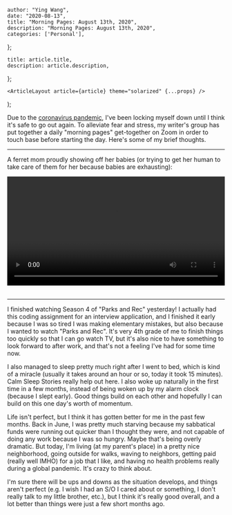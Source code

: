 

    author: "Ying Wang",
    date: "2020-08-13",
    title: "Morning Pages: August 13th, 2020",
    description: "Morning Pages: August 13th, 2020",
    categories: ['Personal'],
};

    title: article.title,
    description: article.description,
};

    <ArticleLayout article={article} theme="solarized" {...props} />
);


Due to the [coronavirus
pandemic](https://en.wikipedia.org/wiki/2019-20_coronavirus_pandemic), I've been
locking myself down until I think it's safe to go out again. To alleviate fear
and stress, my writer's group has put together a daily "morning pages"
get-together on Zoom in order to touch base before starting the day. Here's some
of my brief thoughts.

---

A ferret mom proudly showing off her babies (or trying to get her human to take
care of them for her because babies are exhausting):

<!-- https://stackoverflow.com/a/26276254 -->
<video style="width: 100%; width: -moz-available; width: -webkit-fill-available; width: fill-available; max-width: 100%;" controls>
    <source src="/video/posts/2020/08/13/morning_pages.mp4" type="video/mp4">
    Your browser does not support HTML5 video.
</video>
<br/>
<br/>

---

I finished watching Season 4 of "Parks and Rec" yesterday! I actually had this
coding assignment for an interview application, and I finished it early because
I was so tired I was making elementary mistakes, but also because I wanted to
watch "Parks and Rec". It's very 4th grade of me to finish things too quickly so
that I can go watch TV, but it's also nice to have something to look forward to
after work, and that's not a feeling I've had for some time now.

I also managed to sleep pretty much right after I went to bed, which is kind of
a miracle (usually it takes around an hour or so, today it took 15 minutes).
Calm Sleep Stories really help out here. I also woke up naturally in the first
time in a few months, instead of being woken up by my alarm clock (because I
slept early). Good things build on each other and hopefully I can build on this
one day's worth of momentum.

Life isn't perfect, but I think it has gotten better for me in the past few
months. Back in June, I was pretty much starving because my sabbatical funds
were running out quicker than I thought they were, and not capable of doing any
work because I was so hungry. Maybe that's being overly dramatic. But today, I'm
living (at my parent's place) in a pretty nice neighborhood, going outside for
walks, waving to neighbors, getting paid (really well IMHO) for a job that I
like, and having no health problems really during a global pandemic. It's crazy
to think about.

I'm sure there will be ups and downs as the situation develops, and things
aren't perfect (e.g. I wish I had an S/O I cared about or something, I don't
really talk to my little brother, etc.), but I think it's really good overall,
and a lot better than things were just a few short months ago.
